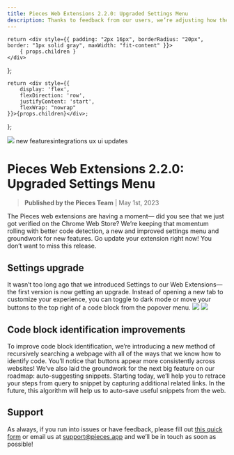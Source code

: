 ```yaml
---
title: Pieces Web Extensions 2.2.0: Upgraded Settings Menu
description: Thanks to feedback from our users, we’re adjusting how the Web Extension works slightly. Sometimes, you don’t want Pieces buttons to show up for every single block of code on the web, so we’re making it easier to customize your experience.
---
```


    return <div style={{ padding: "2px 16px", borderRadius: "20px", border: "1px solid gray", maxWidth: "fit-content" }}>
        { props.children }
    </div>
};

    return <div style={{
        display: 'flex',
        flexDirection: 'row',
        justifyContent: 'start',
        flexWrap: "nowrap"
    }}>{props.children}</div>;
};

<link rel="canonical" href="https://code.pieces.app/updates/pieces-web-extension-adjust-default-settings" />

![](https://uploads-ssl.webflow.com/6143afec68f555387049efb3/631b6f60616efa8126d1876d_webextensions2_2_0_c96848c3097f81aa39c9d8f48afe0de1_2000.png)
<GridFlexRow><Tag>new features</Tag><Tag>integrations</Tag> <Tag>ux ui updates</Tag></GridFlexRow>

# Pieces Web Extensions 2.2.0: Upgraded Settings Menu
> **Published by the Pieces Team** | May 1st, 2023

The Pieces web extensions are having a moment— did you see that we just got verified on the Chrome Web Store? We’re keeping that momentum rolling with better code detection, a new and improved settings menu and groundwork for new features.
Go update your extension right now! You don’t want to miss this release.

## Settings upgrade
It wasn’t too long ago that we introduced Settings to our Web Extensions— the first version is now getting an upgrade. Instead of opening a new tab to customize your experience, you can toggle to dark mode or move your buttons to the top right of a code block from the popover menu.
![](https://uploads-ssl.webflow.com/6143afec68f555387049efb3/631b6f61616efab667d187cd_ScreenShot2022-09-08at3_46_03PM_962d5e3e95413961e25b117f683e83cd_800.png)
![](https://uploads-ssl.webflow.com/6143afec68f555387049efb3/631b6f61616efa84efd187da_ScreenShot2022-09-08at4_12_25PM_ab6418ba34d16a96cf70c87c59d74509_800.png)

## Code block identification improvements
To improve code block identification, we’re introducing a new method of recursively searching a webpage with all of the ways that we know how to identify code. You’ll notice that buttons appear more consistently across websites!
We’ve also laid the groundwork for the next big feature on our roadmap: auto-suggesting snippets. Starting today, we’ll help you to retrace your steps from query to snippet by capturing  additional related links. In the future, this algorithm will help us to auto-save useful snippets from the web.

## Support
As always, if you run into issues or have feedback, please fill out <a href="https://getpieces.typeform.com/to/mCjBSIjF" target="_blank" rel="noopener noreferrer">this quick form</a> or email us at <a href="mailto:support@pieces.app" target="_blank" rel="noopener noreferrer">support@pieces.app</a> and we’ll be in touch as soon as possible!
